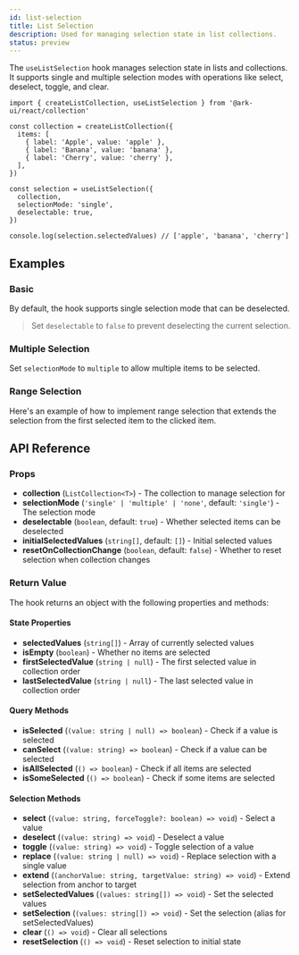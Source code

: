 ```yaml
---
id: list-selection
title: List Selection
description: Used for managing selection state in list collections.
status: preview
---
```


The `useListSelection` hook manages selection state in lists and collections. It supports single and multiple selection
modes with operations like select, deselect, toggle, and clear.

```tsx
import { createListCollection, useListSelection } from '@ark-ui/react/collection'

const collection = createListCollection({
  items: [
    { label: 'Apple', value: 'apple' },
    { label: 'Banana', value: 'banana' },
    { label: 'Cherry', value: 'cherry' },
  ],
})

const selection = useListSelection({
  collection,
  selectionMode: 'single',
  deselectable: true,
})

console.log(selection.selectedValues) // ['apple', 'banana', 'cherry']
```

## Examples

### Basic

By default, the hook supports single selection mode that can be deselected.

> Set `deselectable` to `false` to prevent deselecting the current selection.

<Example id="list-selection" component="collection" />

### Multiple Selection

Set `selectionMode` to `multiple` to allow multiple items to be selected.

<Example id="list-selection-multiple" component="collection" />

### Range Selection

Here's an example of how to implement range selection that extends the selection from the first selected item to the
clicked item.

<Example id="list-selection-range" component="collection" />

## API Reference

### Props

- **collection** (`ListCollection<T>`) - The collection to manage selection for
- **selectionMode** (`'single' | 'multiple' | 'none'`, default: `'single'`) - The selection mode
- **deselectable** (`boolean`, default: `true`) - Whether selected items can be deselected
- **initialSelectedValues** (`string[]`, default: `[]`) - Initial selected values
- **resetOnCollectionChange** (`boolean`, default: `false`) - Whether to reset selection when collection changes

### Return Value

The hook returns an object with the following properties and methods:

#### State Properties

- **selectedValues** (`string[]`) - Array of currently selected values
- **isEmpty** (`boolean`) - Whether no items are selected
- **firstSelectedValue** (`string | null`) - The first selected value in collection order
- **lastSelectedValue** (`string | null`) - The last selected value in collection order

#### Query Methods

- **isSelected** (`(value: string | null) => boolean`) - Check if a value is selected
- **canSelect** (`(value: string) => boolean`) - Check if a value can be selected
- **isAllSelected** (`() => boolean`) - Check if all items are selected
- **isSomeSelected** (`() => boolean`) - Check if some items are selected

#### Selection Methods

- **select** (`(value: string, forceToggle?: boolean) => void`) - Select a value
- **deselect** (`(value: string) => void`) - Deselect a value
- **toggle** (`(value: string) => void`) - Toggle selection of a value
- **replace** (`(value: string | null) => void`) - Replace selection with a single value
- **extend** (`(anchorValue: string, targetValue: string) => void`) - Extend selection from anchor to target
- **setSelectedValues** (`(values: string[]) => void`) - Set the selected values
- **setSelection** (`(values: string[]) => void`) - Set the selection (alias for setSelectedValues)
- **clear** (`() => void`) - Clear all selections
- **resetSelection** (`() => void`) - Reset selection to initial state
